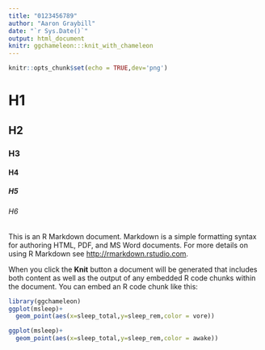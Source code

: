 ```yaml
---
title: "0123456789"
author: "Aaron Graybill"
date: "`r Sys.Date()`"
output: html_document
knitr: ggchameleon:::knit_with_chameleon
---
```


```r
knitr::opts_chunk$set(echo = TRUE,dev='png')
```

# H1
## H2
### H3
#### H4
##### H5
###### H6

This is an R Markdown document. Markdown is a simple formatting syntax for authoring HTML, PDF, and MS Word documents. For more details on using R Markdown see <http://rmarkdown.rstudio.com>.

When you click the **Knit** button a document will be generated that includes both content as well as the output of any embedded R code chunks within the document. You can embed an R code chunk like this:

```r
library(ggchameleon)
ggplot(msleep)+
  geom_point(aes(x=sleep_total,y=sleep_rem,color = vore))
```

```r
ggplot(msleep)+
  geom_point(aes(x=sleep_total,y=sleep_rem,color = awake))
```
